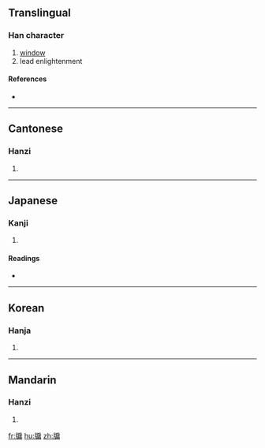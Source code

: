 ==Translingual==

===Han character===
{{Han char|rn=91|rad=片|as=11|sn=15|four=2002<sub>7</sub>|canj=中中竹尸月 (LLHSB), 中中戈尸月 (LLISB), 中弓竹尸月 (LNHSB), 中弓戈尸月 (LNISB)}}

# [[window]]
# lead enlightenment

====References====
* {{Han ref|kx=0694.180|dkj=19890|dj=1107.240|hdz=32020.090|uh=7256|ud=29270|bh=BCF8|bd=48376}}

----

==Cantonese==

===Hanzi===
{{yue-hanzi|jyut=|y=yau5}}

# {{defn|Cantonese}}

----

==Japanese==

===Kanji===
{{ja-kanji|grade=|rs=片11}}

# {{defn|Japanese}}

====Readings====
* {{ja-readings|on=[[ゆう]] (yū), [[ゆ]] (yu)|kun=[[まど]] (mado)}}

----

==Korean==

===Hanja===
{{ko-hanja|hangeul=유|eumhun=|rv=yu|mr=yu|y=yu}}

# {{defn|Korean}}

----

==Mandarin==

===Hanzi===
{{cmn-hanzi|pin=[[yà]] ([[ya4]]), [[yǒu]] ([[you3]])|wg=ya<sup>4</sup>, yu<sup>3</sup>}}

# {{defn|Mandarin}}

[[fr:牖]]
[[hu:牖]]
[[zh:牖]]